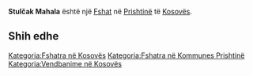 {{Fshat në Kosovës
 | Emri                = Stulčak Mahala
| srp_N_name = Stulčak Mahala
| srp_N_FULL_NAME_RO = Stulčak Mahala
| srp_N_FULL_NAME_ND_RO = Stulcak Mahala
| srp_N_SORT_NAME_RG = STULCAKMAHALA
| srp_N_FULL_NAME_RG = Stulčak Mahala
| srp_N_FULL_NAME_ND_RG = Stulcak Mahala

 | Emri (Rasa dhanore) = 
 | Figura              = 
 | Shteti              = Kosovo
 | Komuna              = Prishtinë
 | Kodi postar         = 
 | Sipërfaqja          = 

 | Popullsia           = 

 | Regj. i popullsisë  = 
 | Dend. e popullsisë  = 
 | Faqja zyrtare       = 
 <!--- Koordinatat ----> 
 | Gjerësia            = 42.681944
 | Gjatësia            = 21.269722
 | Lartësia            = 
}}
'''Stulčak Mahala''' është një [[Fshat]] në [[Prishtinë]] të [[Kosovës]].

<!-- == Gjeografia == -->
<!-- == Historia == -->
<!-- == Demografia == -->
== Shih edhe ==
{{Komuna Prishtinë}}
{{Kosovo-Administrata-Cung}}

[[Kategoria:Fshatra në Kosovës]]
[[Kategoria:Fshatra në Kommunes Prishtinë]]
[[Kategoria:Vendbanime në Kosovës]]